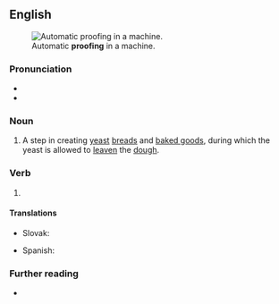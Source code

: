 ==English==
[[File:Home_Bread_Proofer.jpg|thumb|Automatic '''proofing''' in a machine.]]

===Pronunciation===
* {{IPA|/ˈpɹuːfɪŋ/|lang=en}}
* {{rhymes|uːfɪŋ|lang=en}}

===Noun===
{{en-noun|~}}

# A step in creating [[yeast]] [[bread]]s and [[baked goods]], during which the yeast is allowed to [[leaven]] the [[dough]].

===Verb===
{{head|en|present participle}}

# {{present participle of|proof|lang=en|nocat=1}}

====Translations====
{{trans-top|to leaven the dough}}
* Slovak: {{t|sk|kysnutie}}
{{trans-mid}}
* Spanish: {{t+|es|levantamiento|m}}
{{trans-bottom}}

===Further reading===
* {{pedia|proofing (baking technique)}}